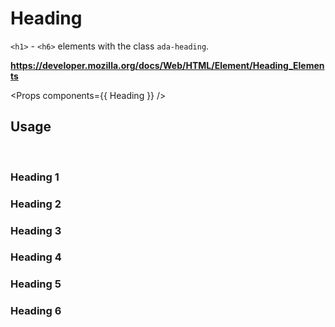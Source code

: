 <!-- Packages -->

<!-- Components -->

# Heading

`<h1>` - `<h6>` elements with the class `ada-heading`.

**https://developer.mozilla.org/docs/Web/HTML/Element/Heading_Elements**

<Props components={{ Heading }} />

## Usage

<br/>

### Heading 1

<Preview>
  <Heading />
</Preview>

### Heading 2

<Preview>
  <Heading data-size={2} />
</Preview>

### Heading 3

<Preview>
  <Heading data-size={3} />
</Preview>

### Heading 4

<Preview>
  <Heading data-size={4} />
</Preview>

### Heading 5

<Preview>
  <Heading data-size={5} />
</Preview>

### Heading 6

<Preview>
  <Heading data-size={6} />
</Preview>
